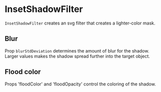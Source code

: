 
<Meta title="Addons/Annotation/Filters/InsetShadowFilter" />

# InsetShadowFilter


`InsetShadowFilter` creates an svg filter that creates a lighter-color mask.

<ArgsTable of={InsetShadowFilter} />

## Blur

Prop `blurStdDeviation` determines the amount of blur for the shadow.
Larger values makes the shadow spread further into the target object.

<Canvas>
    <Story name="narrow">
        <Chart size={[280, 180]} padding={[20, 20, 20, 20]} style={{ display: 'inline-block' }}>
            <Surface />
            <InsetShadowFilter id={'narrow-shadow'} blurStdDeviation={6} />
            <Rectangle
                x={40}
                y={40}
                width={60}
                height={60}
                style={{
                    stroke: '#000000',
                    strokeWidth: 1,
                    fill: '#dd9999',
                }}
            />
            <Rectangle
                x={140}
                y={40}
                width={60}
                height={60}
                style={{
                    stroke: '#000000',
                    strokeWidth: 1,
                    fill: '#dd9999',
                    filter: 'url(#narrow-shadow)',
                }}
            />
        </Chart>
    </Story>
    <Story name="wide">
        <Chart size={[280, 180]} padding={[20, 20, 20, 20]} style={{ display: 'inline-block' }}>
            <Surface />
            <InsetShadowFilter id={'wide-shadow'} blurStdDeviation={18} />
            <Rectangle
                x={40}
                y={40}
                width={60}
                height={60}
                style={{
                    stroke: '#000000',
                    strokeWidth: 1,
                    fill: '#dd9999',
                }}
            />
            <Rectangle
                x={140}
                y={40}
                width={60}
                height={60}
                style={{
                    stroke: '#000000',
                    strokeWidth: 1,
                    fill: '#dd9999',
                    filter: 'url(#wide-shadow)',
                }}
            />
        </Chart>
    </Story>
</Canvas>

## Flood color

Props 'floodColor' and 'floodOpacity' control the coloring of the shadow.

<Canvas>
    <Story name="light">
        <Chart size={[280, 180]} padding={[20, 20, 20, 20]} style={{ display: 'inline-block' }}>
            <Surface />
            <InsetShadowFilter
                id={'light-shadow'}
                blurStdDeviation={6}
                floodColor={'#ffffff'}
                floodOpacity={0.8}
            />
            <Rectangle
                x={40}
                y={40}
                width={60}
                height={60}
                style={{
                    stroke: '#000000',
                    strokeWidth: 1,
                    fill: '#dd9999',
                }}
            />
            <Rectangle
                x={140}
                y={40}
                width={60}
                height={60}
                style={{
                    stroke: '#000000',
                    strokeWidth: 1,
                    fill: '#dd9999',
                    filter: 'url(#light-shadow)',
                }}
            />
        </Chart>
    </Story>
</Canvas>
